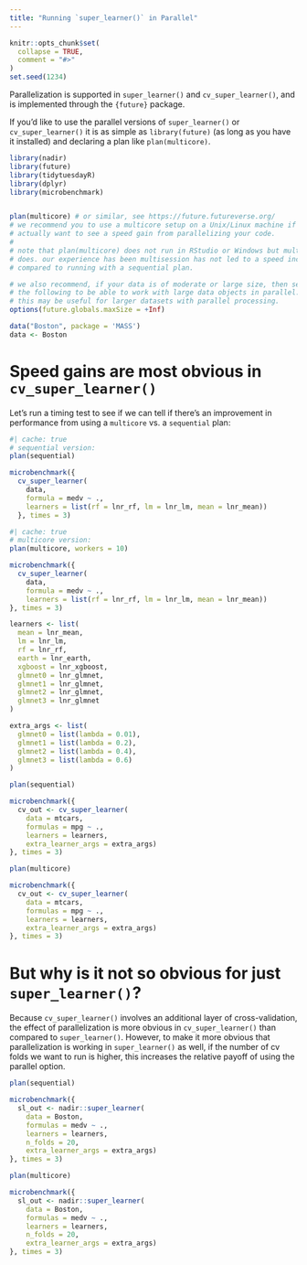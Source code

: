 ```yaml
---
title: "Running `super_learner()` in Parallel"
---
```


```r
knitr::opts_chunk$set(
  collapse = TRUE,
  comment = "#>"
)
set.seed(1234)
```

Parallelization is supported in `super_learner()` and `cv_super_learner()`, and is 
implemented through the `{future}` package. 

If you'd like to use the parallel versions of `super_learner()` or `cv_super_learner()` it
is as simple as `library(future)` (as long as you have it installed) and declaring a 
plan like `plan(multicore)`. 

```r
library(nadir)
library(future)
library(tidytuesdayR)
library(dplyr)
library(microbenchmark)


plan(multicore) # or similar, see https://future.futureverse.org/ 
# we recommend you to use a multicore setup on a Unix/Linux machine if you 
# actually want to see a speed gain from parallelizing your code.
# 
# note that plan(multicore) does not run in RStudio or Windows but multisession
# does. our experience has been multisession has not led to a speed increase
# compared to running with a sequential plan.

# we also recommend, if your data is of moderate or large size, then set
# the following to be able to work with large data objects in parallel.
# this may be useful for larger datasets with parallel processing. 
options(future.globals.maxSize = +Inf)

data("Boston", package = 'MASS')
data <- Boston 
```

# Speed gains are most obvious in `cv_super_learner()`

Let's run a timing test to see if we can tell if there's an improvement
in performance from using a `multicore` vs. a `sequential` plan:

```r
#| cache: true
# sequential version: 
plan(sequential)

microbenchmark({
  cv_super_learner(
    data,
    formula = medv ~ .,
    learners = list(rf = lnr_rf, lm = lnr_lm, mean = lnr_mean))
  }, times = 3)
```

```r
#| cache: true
# multicore version: 
plan(multicore, workers = 10)

microbenchmark({
  cv_super_learner(
    data, 
    formula = medv ~ .,
    learners = list(rf = lnr_rf, lm = lnr_lm, mean = lnr_mean))
}, times = 3)

```


```r
learners <- list(
  mean = lnr_mean,
  lm = lnr_lm,
  rf = lnr_rf,
  earth = lnr_earth,
  xgboost = lnr_xgboost,
  glmnet0 = lnr_glmnet,
  glmnet1 = lnr_glmnet,
  glmnet2 = lnr_glmnet,
  glmnet3 = lnr_glmnet
)

extra_args <- list(
  glmnet0 = list(lambda = 0.01),
  glmnet1 = list(lambda = 0.2),
  glmnet2 = list(lambda = 0.4),
  glmnet3 = list(lambda = 0.6)
)
```

```r
plan(sequential)

microbenchmark({ 
  cv_out <- cv_super_learner(
    data = mtcars, 
    formulas = mpg ~ .,
    learners = learners,
    extra_learner_args = extra_args)
}, times = 3)
```

```r
plan(multicore)

microbenchmark({ 
  cv_out <- cv_super_learner(
    data = mtcars, 
    formulas = mpg ~ .,
    learners = learners,
    extra_learner_args = extra_args)
}, times = 3)
```

# But why is it not so obvious for just `super_learner()`? 

Because `cv_super_learner()` involves an additional layer of cross-validation,
the effect of parallelization is more obvious in `cv_super_learner()` than
compared to `super_learner()`.  However, to make it more obvious that
parallelization is working in `super_learner()` as well, if the number of cv
folds we want to run is higher, this increases the relative payoff of using the
parallel option.

```r
plan(sequential)

microbenchmark({ 
  sl_out <- nadir::super_learner(
    data = Boston,
    formulas = medv ~ .,
    learners = learners,
    n_folds = 20,
    extra_learner_args = extra_args)
}, times = 3)
```

```r
plan(multicore)

microbenchmark({ 
  sl_out <- nadir::super_learner(
    data = Boston,
    formulas = medv ~ .,
    learners = learners,
    n_folds = 20,
    extra_learner_args = extra_args)
}, times = 3)
```

